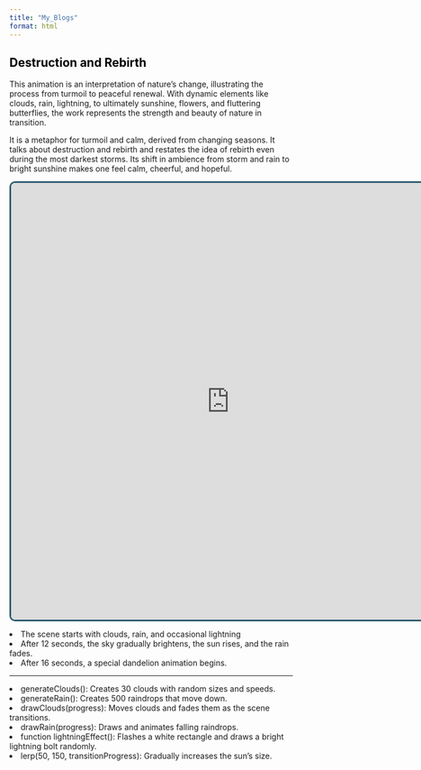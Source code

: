 ```yaml
---
title: "My_Blogs"
format: html
---
```

<style>

.navbar {
    background: #2f5c70;
    padding: 15px 20px;
    display: flex;
    justify-content: space-between;
    align-items: center;
}

.navbar a {
    color: white;
    text-decoration: none;
    margin: 0 15px;
    font-size: 18px;
    transition: 0.3s;
  }
  
  .navbar a:hover {
    color: #bee7fa;
  }

</style>

<h2 style="color:black">Destruction and Rebirth</h2>
<p>This animation is an interpretation of nature’s change, illustrating the process from turmoil to peaceful renewal. With dynamic elements like clouds, rain, lightning, to ultimately sunshine, flowers, and fluttering butterflies, the work represents the strength and beauty of nature in transition.

It is a metaphor for turmoil and calm, derived from changing seasons. It talks about destruction and rebirth and restates the idea of rebirth even during the most darkest storms. Its shift in ambience from storm and rain to bright sunshine makes one feel calm, cheerful, and hopeful.</p>

::: {#p5-container}
<iframe src="https://editor.p5js.org/diyamantri/sketches/8Xz9iE-N_" width="775px" height="775px" style="border: 3px solid #2f5c70; border-radius: 10px;">
</iframe>
:::

<p>
<li>The scene starts with clouds, rain, and occasional lightning
<li>After 12 seconds, the sky gradually brightens, the sun rises, and the rain fades.
<li>After 16 seconds, a special dandelion animation begins.
<hr>
<li>generateClouds(): Creates 30 clouds with random sizes and speeds.
<li>generateRain(): Creates 500 raindrops that move down.
<li>drawClouds(progress): Moves clouds and fades them as the scene transitions.
<li>drawRain(progress): Draws and animates falling raindrops.
<li>function lightningEffect(): Flashes a white rectangle and draws a bright lightning bolt randomly.
<li>lerp(50, 150, transitionProgress): Gradually increases the sun’s size.
</p>